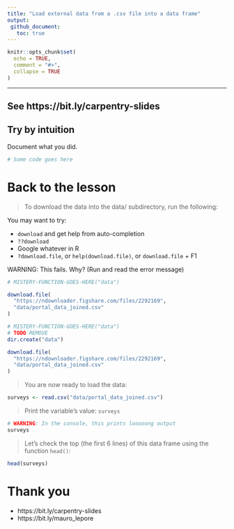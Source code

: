 ```yaml
---
title: "Load external data from a .csv file into a data frame"
output: 
 github_document:
   toc: true
---
```


```r
knitr::opts_chunk$set(
  echo = TRUE,
  comment = "#>",
  collapse = TRUE
)
```

---

## See https://bit.ly/carpentry-slides

## Try by intuition

Document what you did.

```r
# Some code goes here

```

# Back to the lesson

> To download the data into the data/ subdirectory, run the following:

You may want to try:

* `download` and get help from auto-completion
* `??download`
* Google whatever in R
* `?download.file`, or `help(download.file)`, or `download.file` + F1

WARNING: This fails. Why? (Run and read the error message)

```r
# MISTERY-FUNCTION-GOES-HERE("data")

download.file(
  "https://ndownloader.figshare.com/files/2292169",
  "data/portal_data_joined.csv"
)
```

```r
# MISTERY-FUNCTION-GOES-HERE("data")
# TODO REMOVE
dir.create("data")

download.file(
  "https://ndownloader.figshare.com/files/2292169",
  "data/portal_data_joined.csv"
)
```

> You are now ready to load the data:

```r
surveys <- read.csv("data/portal_data_joined.csv")
```

> Print the variable's value: `surveys`

```r
# WARNING: In the console, this prints looooong output
surveys
```

> Let's check the top (the first 6 lines) of this data frame using the function `head()`:

```r
head(surveys)
```

# Thank you

* https://bit.ly/carpentry-slides
* https://bit.ly/mauro_lepore

